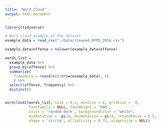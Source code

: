 ```yaml
---
title: "Word_Cloud"
output: html_document
---
```


```r
library(tidyverse)
```

```r
# Word cloud example of the dataset
example_data = read_csv("./Data/cleaned_NYPD_2016.csv")

example_data$offense = tolower(example_data$offense)

words_list = 
  example_data %>%
  group_by(offense) %>%
  summarize(
    frequency = round(n()/nrow(example_data), 4)
    ) %>%
  select(offense, frequency) %>%
  distinct()


wordcloud2(words_list, size = 0.2, minSize = 0, gridSize =  0,  
           fontFamily = NULL, fontWeight = '600',  
           color = 'random-dark', backgroundColor = "white",  
           minRotation = -pi/4, maxRotation = pi/4, rotateRatio = 0.5,  
           shape = 'circle', ellipticity = 0.75, widgetsize = NULL) 
```